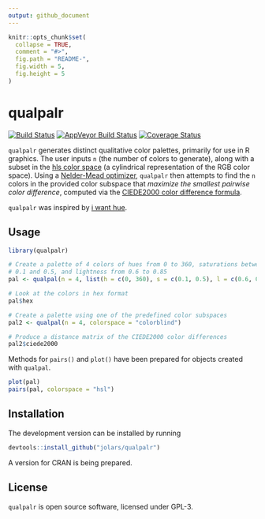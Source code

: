 ```yaml
---
output: github_document
---
```


<!-- README.md is generated from README.Rmd. Please edit that file -->

```r
knitr::opts_chunk$set(
  collapse = TRUE,
  comment = "#>",
  fig.path = "README-",
  fig.width = 5,
  fig.height = 5
)
```

# qualpalr

[![Build Status](https://travis-ci.org/jolars/qualpalr.svg?branch=master)](https://travis-ci.org/jolars/qualpalr)
[![AppVeyor Build Status](https://ci.appveyor.com/api/projects/status/github/jolars/qualpalr?branch=master&svg=true)](https://ci.appveyor.com/project/jolars/qualpalr)
[![Coverage Status](https://codecov.io/github/jolars/qualpalr/coverage.svg?branch=master)](https://codecov.io/github/jolars/qualpalr?branch=master)

`qualpalr` generates distinct qualitative color palettes, primarily for use in R graphics. The user inputs `n` (the number of colors to generate), along with a subset in the [hls color space](https://en.wikipedia.org/wiki/HSL_and_HSV) (a cylindrical representation of the RGB color space). Using a [Nelder-Mead optimizer](https://en.wikipedia.org/wiki/Nelder%E2%80%93Mead_method), `qualpalr` then attempts to find the `n` colors in the provided color subspace that *maximize the smallest pairwise color difference*, computed via the [CIEDE2000 color difference formula](https://en.wikipedia.org/wiki/Color_difference#CIEDE2000).

`qualpalr` was inspired by [i want hue](http://tools.medialab.sciences-po.fr/iwanthue/).

## Usage

```r
library(qualpalr)

# Create a palette of 4 colors of hues from 0 to 360, saturations between
# 0.1 and 0.5, and lightness from 0.6 to 0.85
pal <- qualpal(n = 4, list(h = c(0, 360), s = c(0.1, 0.5), l = c(0.6, 0.85)))

# Look at the colors in hex format
pal$hex

# Create a palette using one of the predefined color subspaces
pal2 <- qualpal(n = 4, colorspace = "colorblind")

# Produce a distance matrix of the CIEDE2000 color differences
pal2$ciede2000
```

Methods for `pairs()` and `plot()` have been prepared for objects created with `qualpal`. 

```r
plot(pal)
pairs(pal, colorspace = "hsl")
```

## Installation

The development version can be installed by running

```r
devtools::install_github("jolars/qualpalr")
```

A version for CRAN is being prepared.

## License

`qualpalr` is open source software, licensed under GPL-3.


